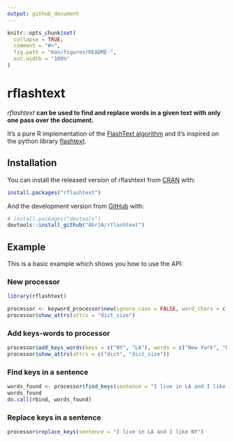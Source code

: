 ```yaml
---
output: github_document
---
```


<!-- README.md is generated from README.Rmd. Please edit that file -->

```r
knitr::opts_chunk$set(
  collapse = TRUE,
  comment = "#>",
  fig.path = "man/figures/README-",
  out.width = "100%"
)
```

# rflashtext

<!-- badges: start -->
<!-- badges: end -->

_rflashtext_ **can be used to find and replace words in a given text with only one pass over the document.** 

It's a pure R implementation of the [FlashText algorithm](https://arxiv.org/abs/1711.00046) and it's inspired on the python library [flashtext](https://github.com/vi3k6i5/flashtext).

## Installation

You can install the released version of rflashtext from [CRAN](https://CRAN.R-project.org) with:

``` r
install.packages("rflashtext")
```

And the development version from [GitHub](https://github.com/AbrJA/rflashtext) with:

``` r
# install.packages("devtools")
devtools::install_github("AbrJA/rflashtext")
```
## Example

This is a basic example which shows you how to use the API:

### New processor

```r
library(rflashtext)

processor <- keyword_processor$new(ignore_case = FALSE, word_chars = c(letters, LETTERS))
processor$show_attrs(attrs = "dict_size")
```

### Add keys-words to processor

```r
processor$add_keys_words(keys = c("NY", "LA"), words = c("New York", "Los Angeles"))
processor$show_attrs(attrs = c("dict", "dict_size"))
```

### Find keys in a sentence

```r
words_found <- processor$find_keys(sentence = "I live in LA and I like NY")
words_found
do.call(rbind, words_found)
```

### Replace keys in a sentence

```r
processor$replace_keys(sentence = "I live in LA and I like NY")
```
